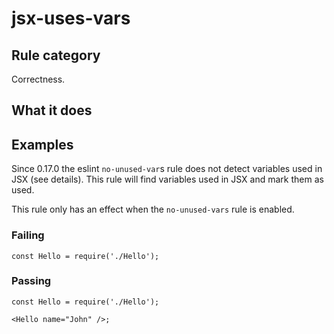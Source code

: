# jsx-uses-vars

## Rule category

Correctness.

## What it does

## Examples

Since 0.17.0 the eslint `no-unused-var`s rule does not detect variables used in JSX (see details). This rule will find variables used in JSX and mark them as used.

This rule only has an effect when the `no-unused-vars` rule is enabled.

### Failing

```tsx
const Hello = require('./Hello');
```

### Passing

```tsx
const Hello = require('./Hello');

<Hello name="John" />;
```
